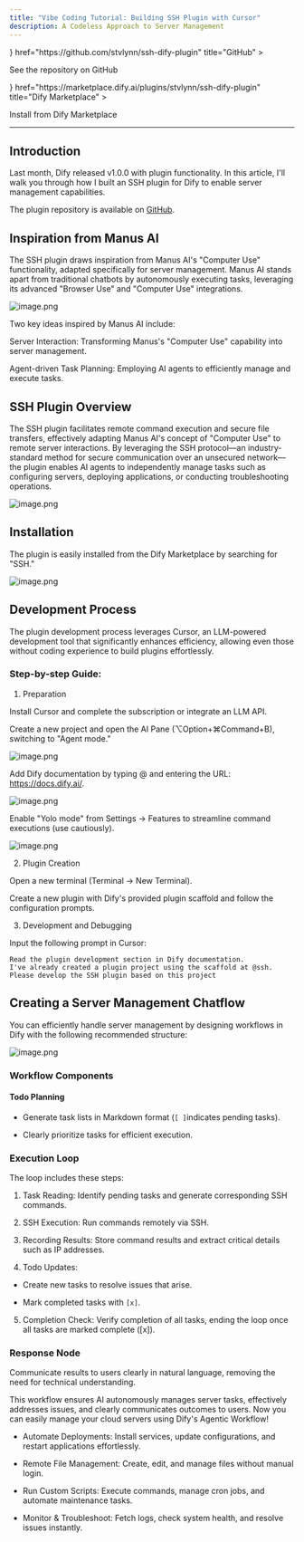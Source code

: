 ```yaml
---
title: "Vibe Coding Tutorial: Building SSH Plugin with Cursor"
description: A Codeless Approach to Server Management
---
```


<Cards>
  <Card 
    icon={<i className="ri-github-fill" />} 
    href="https://github.com/stvlynn/ssh-dify-plugin" 
    title="GitHub"
  >
  <p>See the repository on GitHub</p>
  </Card>
  <Card 
    icon={<i className="ri-store-2-line" />} 
    href="https://marketplace.dify.ai/plugins/stvlynn/ssh-dify-plugin" 
    title="Dify Marketplace"
  >
  <p>Install from Dify Marketplace</p>
  </Card>
</Cards>

---

## Introduction
Last month, Dify released v1.0.0 with plugin functionality. In this article, I'll walk you through how I built an SSH plugin for Dify to enable server management capabilities.

The plugin repository is available on [GitHub](https://github.com/stvlynn/SSH-Dify-Plugin).

## Inspiration from Manus AI
The SSH plugin draws inspiration from Manus AI's "Computer Use" functionality, adapted specifically for server management. Manus AI stands apart from traditional chatbots by autonomously executing tasks, leveraging its advanced "Browser Use" and "Computer Use" integrations.

![image.png](https://s2.loli.net/2025/05/12/V7kMFmTYtsUqx6Q.png)

Two key ideas inspired by Manus AI include:

Server Interaction: Transforming Manus's "Computer Use" capability into server management.

Agent-driven Task Planning: Employing AI agents to efficiently manage and execute tasks.

## SSH Plugin Overview
The SSH plugin facilitates remote command execution and secure file transfers, effectively adapting Manus AI's concept of "Computer Use" to remote server interactions. By leveraging the SSH protocol—an industry-standard method for secure communication over an unsecured network—the plugin enables AI agents to independently manage tasks such as configuring servers, deploying applications, or conducting troubleshooting operations.

![image.png](https://s2.loli.net/2025/05/12/zK7URIC6a5Fk3Yt.png)

## Installation
The plugin is easily installed from the Dify Marketplace by searching for "SSH."

![image.png](https://s2.loli.net/2025/05/12/7JMNsuo4ajSnBDk.png)

## Development Process
The plugin development process leverages Cursor, an LLM-powered development tool that significantly enhances efficiency, allowing even those without coding experience to build plugins effortlessly.

### Step-by-step Guide:
1. Preparation

Install Cursor and complete the subscription or integrate an LLM API.

Create a new project and open the AI Pane (⌥Option+⌘Command+B), switching to "Agent mode."

![image.png](https://s2.loli.net/2025/05/12/wWNPcisZS8tdeXL.png)

Add Dify documentation by typing @ and entering the URL: https://docs.dify.ai/.

![image.png](https://s2.loli.net/2025/05/12/GW9QE8VoKh5HnCc.png)

Enable "Yolo mode" from Settings → Features to streamline command executions (use cautiously).

![image.png](https://s2.loli.net/2025/05/12/jyJNhsPfQvYcL6q.png)

2. Plugin Creation

Open a new terminal (Terminal → New Terminal).

Create a new plugin with Dify's provided plugin scaffold and follow the configuration prompts.

3. Development and Debugging

Input the following prompt in Cursor:

```
Read the plugin development section in Dify documentation.
I've already created a plugin project using the scaffold at @ssh.
Please develop the SSH plugin based on this project
```

## Creating a Server Management Chatflow
You can efficiently handle server management by designing workflows in Dify with the following recommended structure:

![image.png](https://s2.loli.net/2025/05/12/bFQDxyofqLu9cUl.png)

### Workflow Components
#### Todo Planning
- Generate task lists in Markdown format (`[ ]`indicates pending tasks).

- Clearly prioritize tasks for efficient execution.

### Execution Loop
The loop includes these steps:

1. Task Reading: Identify pending tasks and generate corresponding SSH commands.

2. SSH Execution: Run commands remotely via SSH.

3. Recording Results: Store command results and extract critical details such as IP addresses.

4. Todo Updates:

- Create new tasks to resolve issues that arise.

- Mark completed tasks with `[x]`.

5. Completion Check: Verify completion of all tasks, ending the loop once all tasks are marked complete ([x]).

### Response Node
Communicate results to users clearly in natural language, removing the need for technical understanding.

This workflow ensures AI autonomously manages server tasks, effectively addresses issues, and clearly communicates outcomes to users. Now you can easily manage your cloud servers using Dify's Agentic Workflow!

- Automate Deployments: Install services, update configurations, and restart applications effortlessly.

- Remote File Management: Create, edit, and manage files without manual login.

- Run Custom Scripts: Execute commands, manage cron jobs, and automate maintenance tasks.

- Monitor & Troubleshoot: Fetch logs, check system health, and resolve issues instantly.